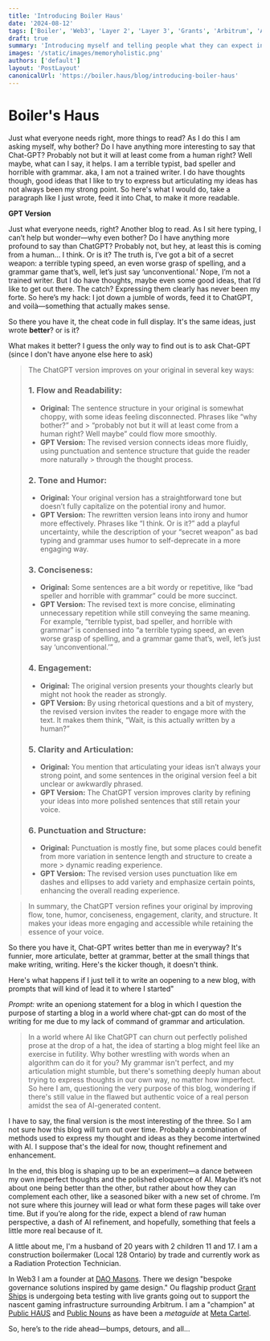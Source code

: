 ```yaml
---
title: 'Introducing Boiler Haus'
date: '2024-08-12'
tags: ['Boiler', 'Web3', 'Layer 2', 'Layer 3', 'Grants', 'Arbitrum', 'AI', 'Chat-GPT', 'DAO Masons', 'Grant Ships']
draft: true
summary: 'Introducing myself and telling people what they can expect in these pags.'
images: '/static/images/memoryholistic.png'
authors: ['default']
layout: 'PostLayout'
canonicalUrl: 'https://boiler.haus/blog/introducing-boiler-haus'
---
```


# Boiler's Haus

Just what everyone needs right, more things to read? As I do this I am asking myself, why bother? Do I have anything more interesting to say that Chat-GPT? Probably not but it will at least come from a human right? Well maybe, what can I say, it helps. I am a terrible typist, bad speller and horrible with grammar. aka, I am not a trained writer. I do have thoughts though, good ideas that I like to try to express but articulating my ideas has not always been my strong point. So here's what I would do, take a paragraph like I just wrote, feed it into Chat, to make it more readable.

**GPT Version**


Just what everyone needs, right? Another blog to read. As I sit here typing, I can’t help but wonder—why even bother? Do I have anything more profound to say than ChatGPT? Probably not, but hey, at least this is coming from a human… I think. Or is it? The truth is, I’ve got a bit of a secret weapon: a terrible typing speed, an even worse grasp of spelling, and a grammar game that’s, well, let’s just say ‘unconventional.’ Nope, I’m not a trained writer. But I do have thoughts, maybe even some good ideas, that I’d like to get out there. The catch? Expressing them clearly has never been my forte. So here’s my hack: I jot down a jumble of words, feed it to ChatGPT, and voilà—something that actually makes sense.


So there you have it, the cheat code in full display. It's the same ideas, just wrote **better**? or is it?

What makes it better? I guess the only way to find out is to ask Chat-GPT (since I don't have anyone else here to ask)

> The ChatGPT version improves on your original in several key ways:
>
> ### 1. **Flow and Readability:**
>    - **Original:** The sentence structure in your original is somewhat choppy, with some ideas feeling disconnected. Phrases like “why bother?” and > “probably not but it will at least come from a human right? Well maybe” could flow more smoothly.
>    - **GPT Version:** The revised version connects ideas more fluidly, using punctuation and sentence structure that guide the reader more naturally > through the thought process.
>
> ### 2. **Tone and Humor:**
>    - **Original:** Your original version has a straightforward tone but doesn’t fully capitalize on the potential irony and humor.
>    - **GPT Version:** The rewritten version leans into irony and humor more effectively. Phrases like “I think. Or is it?” add a playful uncertainty, while the description of your “secret weapon” as bad typing and grammar uses humor to self-deprecate in a more engaging way.
>
> ### 3. **Conciseness:**
>    - **Original:** Some sentences are a bit wordy or repetitive, like “bad speller and horrible with grammar” could be more succinct.
>    - **GPT Version:** The revised text is more concise, eliminating unnecessary repetition while still conveying the same meaning. For example, “terrible typist, bad speller, and horrible with grammar” is condensed into “a terrible typing speed, an even worse grasp of spelling, and a grammar game that’s, well, let’s just say ‘unconventional.’”
> 
> ### 4. **Engagement:**
>    - **Original:** The original version presents your thoughts clearly but might not hook the reader as strongly.
>    - **GPT Version:** By using rhetorical questions and a bit of mystery, the revised version invites the reader to engage more with the text. It makes them think, “Wait, is this actually written by a human?”
>
> ### 5. **Clarity and Articulation:**
>    - **Original:** You mention that articulating your ideas isn’t always your strong point, and some sentences in the original version feel a bit unclear or awkwardly phrased.
>    - **GPT Version:** The ChatGPT version improves clarity by refining your ideas into more polished sentences that still retain your voice.
>
> ### 6. **Punctuation and Structure:**
>    - **Original:** Punctuation is mostly fine, but some places could benefit from more variation in sentence length and structure to create a more > dynamic reading experience.
>    - **GPT Version:** The revised version uses punctuation like em dashes and ellipses to add variety and emphasize certain points, enhancing the overall reading experience.

>In summary, the ChatGPT version refines your original by improving flow, tone, humor, conciseness, engagement, clarity, and structure. It makes your ideas more engaging and accessible while retaining the essence of your voice.


So there you have it, Chat-GPT writes better than me in everyway? It's funnier, more articulate, better at grammar, better at the small things that make writing, writing. Here's the kicker though, it doesn't think.

Here's what happens if I just tell it to write an oopening to a new blog, with prompts that will kind of lead it to where I started"

*Prompt:* write an openiong statement for a blog in which I question the purpose of starting a blog in a world where chat-gpt can do most of the writing for me due to my lack of command of grammar and articulation.



> In a world where AI like ChatGPT can churn out perfectly polished prose at the drop of a hat, the idea of starting a blog might feel like an exercise in futility. Why bother wrestling with words when an algorithm can do it for you? My grammar isn't perfect, and my articulation might stumble, but there's something deeply human about trying to express thoughts in our own way, no matter how imperfect. So here I am, questioning the very purpose of this blog, wondering if there's still value in the flawed but authentic voice of a real person amidst the sea of AI-generated content.


I have to say, the final version is the most interesting of the three. So I am not sure how this blog will turn out over time. Probably a combination of methods used to express my thought and ideas as they become intertwined with AI. I suppose that's the ideal for now, thought refinement and enhancement.

In the end, this blog is shaping up to be an experiment—a dance between my own imperfect thoughts and the polished eloquence of AI. Maybe it’s not about one being better than the other, but rather about how they can complement each other, like a seasoned biker with a new set of chrome. I’m not sure where this journey will lead or what form these pages will take over time. But if you’re along for the ride, expect a blend of raw human perspective, a dash of AI refinement, and hopefully, something that feels a little more real because of it.


A little about me, I'm a husband of 20 years with 2 children 11 and 17. I am a construction boilermaker (Local 128 Ontario) by trade and currently work as a Radiation Protection Technician.

In Web3 I am a founder at [DAO Masons](https://daomasons.com). There we design "bespoke governance solutions inspired by game design." Ou flagship product [Grant Ships](https://grantships.fun) is undergoing beta testing with live grants going out to support the nascent gaming infrastructure surrounding Arbitrum.
I am a "champion" at [Public HAUS](https://publichaus.club/) and [Public Nouns](https://publicnouns.wtf) as have been a *metaguide* at [Meta Cartel](https://www.metacartel.org/). 


So, here’s to the ride ahead—bumps, detours, and all...